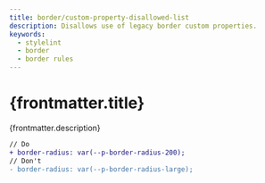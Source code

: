 ```yaml
---
title: border/custom-property-disallowed-list
description: Disallows use of legacy border custom properties.
keywords:
  - stylelint
  - border
  - border rules
---
```



# {frontmatter.title}

<Lede>{frontmatter.description}</Lede>

<RulePreamble category="border" />

```diff
// Do
+ border-radius: var(--p-border-radius-200);
// Don't
- border-radius: var(--p-border-radius-large);
```

<RulePostamble />
